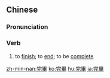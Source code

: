{{also|完毕}}
==Chinese==
{{zh-forms|s=完毕}}

===Pronunciation===
{{zh-pron
|m=wánbì
|c=jyun4 bat1
|mn=oân-pit
|cat=v
}}

===Verb===
{{zh-verb}}

# to [[finish]]; to [[end]]; to be [[complete]]
#: {{zh-x|演奏 '''完畢'''|'''End of''' performance}}

[[zh-min-nan:完畢]]
[[ko:完畢]]
[[hu:完畢]]
[[ja:完畢]]